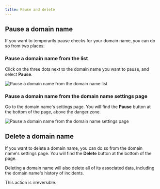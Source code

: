 ```yaml
---
title: Pause and delete
---
```


## Pause a domain name

If you want to temporarily pause checks for your domain name, you can do so from two places:

### Pause a domain name from the list

Click on the three dots next to the domain name you want to pause, and select **Pause**.

<Frame>
    <img src="/images/domain-name-list-pause.png" alt="Pause a domain name from the domain name list" width={200} height={200} />
</Frame>

### Pause a domain name from the domain name settings page

Go to the domain name's settings page. You will find the **Pause** button at the bottom of the page, above the danger zone.

<Frame>
    <img src="/images/domain-name-settings-pause.png" alt="Pause a domain name from the domain name settings page" width={400} height={200} />
</Frame>

## Delete a domain name

If you want to delete a domain name, you can do so from the domain name's settings page. You will find the **Delete** button at the bottom of the page.

Deleting a domain name will also delete all of its associated data, including the domain name's history of incidents.

This action is irreversible.
